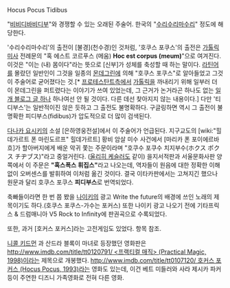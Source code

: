 Hocus Pocus Tidibus

"[[비비디바비디부]]"와 경쟁할 수 있는 오래된 주술어. 한국의 "[[수리수리마수리]]" 정도에 해당한다.

'수리수리마수리'의 출전이 [불경](천수경)인 것처럼, '호쿠스 포쿠스'의 출전은 [[가톨릭]] [[미사]] 전례문의 "혹 에스트 코르푸스 (메움) '''Hoc est corpus (meum)'''"으로 여겨진다. 이것은 "이는 (내) 몸이다"라는 뜻으로 [신부]가 성체를 축성할 때 하는 말이다. [[라틴어]]를 몰랐던 일반인이 그것을 일종의 [[몬데그린]]에 의해 "호쿠스 포쿠스"로 알아들었고 그것이 주술어로 굳어졌다는 것.[* [[프로테스탄트]]측에서 [[가톨릭]]을 까내리기 위해 일부러 더 이 몬데그린을 퍼트렸다는 이야기가 쓰여 있었는데, 그 근거가 논거라곤 하나도 없는 [http://susugeki86.egloos.com/2697906 일개 블로그 글 하나] 하나여선 안 될 것이다. 다른 데선 찾아지지 않는 내용이다.] 다만 '티디부스'는 일반적이진 않은 듯하고 그 출전도 불명확하다. 구글링하면 역시 그 출전이 불명확한 피디부스(fidibus)가 압도적으로 더 많이 검색된다.

[[다나카 요시키]]의 소설 [은하영웅전설]에서 이 주술어가 언급된다. 지구교도의 [wiki:"힐데가르트 폰 마린도르프" 힐데가르트] 황비 암살 미수 사건에서 [마리카 폰 포이에르바흐]가 할아버지에게 배운 악귀 쫓는 주문이라며 "호쿠수 포쿠수 치지부수(ホクス ポクス チヂブス)"라고 중얼거린다. ([[울리히 케슬러]]도 같이) 을지서적판과 서울문화사판 양쪽에서 이 주문은 '''"혹스폭스 휘집스"'''라고 나오는데, 역자들이 원음에 대한 정확한 이해 없이 오버센스를 발휘하여 이처럼 옮긴 것이다. 결국 이타카판에서는 고쳐지긴 했으나 원문과 달리 호쿠스 포쿠스 '''피디부스'''로 번역되었다.

축빠들이라면 한 번 쯤 봤을 [[나이키]]의 광고 Write the future의 배경에 쓰인 노래의 제목이기도 하다.(호쿠스 포쿠스-가수는 포커스) 또한 나이키 광고 나오기 전에 기타프릭스 & 드럼매니아 V5 Rock to Infinity에 판권곡으로 수록되었다.

또한, 과거 [호커스 포커스]라는 고전게임도 있었다. 항목 참조.

[[니콜 키드먼]] 과 산드라 블록이 마녀로 등장했던 영화판은  [[http://www.imdb.com/title/tt0120791/ <프랙티컬 매직> (Practical Magic, 1998)]]이라는 제목으로 개봉했다. [[http://www.imdb.com/title/tt0107120/ 호커스 포커스 (Hocus Pocus, 1993)]]라는 영화도 있는데, 이건 베트 미들러와 사라 제시카 파커 등이 주연한 디즈니 가족영화로 전혀 다른 영화.
